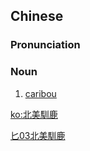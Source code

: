{{also|北美驯鹿}}
==Chinese==
{{zh-forms|s=北美驯鹿|type=22}}

===Pronunciation===
{{zh-pron
|m=Běi Měi xúnlù
|cat=n
}}

===Noun===
{{zh-noun}}

# [[caribou]]

[[Category:zh:Mammals|匕03北美馴鹿]]

[[ko:北美馴鹿]]